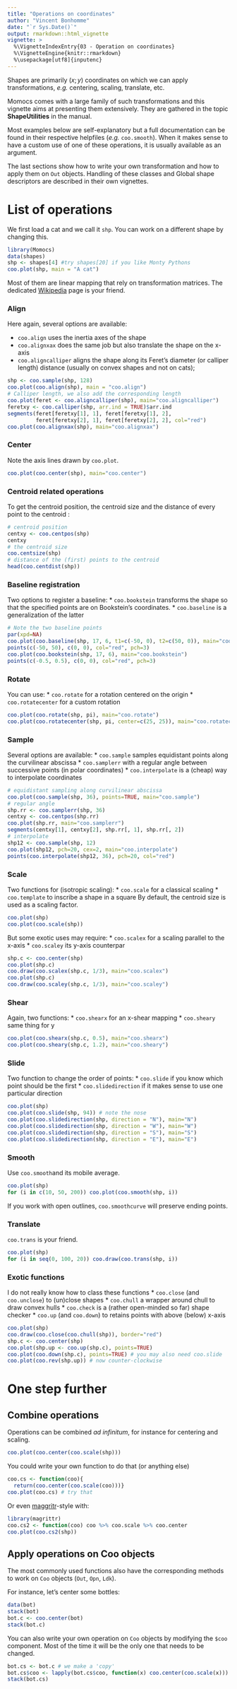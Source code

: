 ```yaml
---
title: "Operations on coordinates"
author: "Vincent Bonhomme"
date: "`r Sys.Date()`"
output: rmarkdown::html_vignette
vignette: >
  %\VignetteIndexEntry{03 - Operation on coordinates}
  %\VignetteEngine{knitr::rmarkdown}
  %\usepackage[utf8]{inputenc}
---
```


Shapes are primarily $(x; y)$ coordinates on which we can apply transformations, *e.g.* centering, scaling, translate, etc.

Momocs comes with a large family of such transformations and this vignette aims at presenting them extensively. They are gathered in the topic **ShapeUtilities** in the manual.

Most examples below are self-explanatory but a full documentation can be found in their respective helpfiles (*e.g.* `coo.smooth`). When it makes sense to have a custom use of one of these operations, it is usually available as an argument.

The last sections show how to write your own transformation and how to apply them on `Out` objects. Handling of these classes and Global shape descriptors are described in their own vignettes.

# List of operations

We first load a cat and we call it `shp`. You can work on a different shape by changing this.

```r
library(Momocs)
data(shapes)
shp <- shapes[4] #try shapes[20] if you like Monty Pythons
coo.plot(shp, main = "A cat")
```

Most of them are linear mapping that rely on transformation matrices. The dedicated [Wikipedia](http://en.wikipedia.org/wiki/Linear_map) page is your friend.

### Align
Here again, several options are available:

* `coo.align` uses the inertia axes of the shape
* `coo.alignxax` does the same job but also translate the shape on the x-axis
* `coo.aligncalliper` aligns the shape along its Feret's diameter (or calliper length) distance (usually on convex shapes and not on cats); 

```r
shp <- coo.sample(shp, 128)
coo.plot(coo.align(shp), main = "coo.align")
# Calliper length, we also add the corresponding length
coo.plot(feret <- coo.aligncalliper(shp), main="coo.aligncalliper")
feretxy <- coo.calliper(shp, arr.ind = TRUE)$arr.ind
segments(feret[feretxy[1], 1], feret[feretxy[1], 2],
         feret[feretxy[2], 1], feret[feretxy[2], 2], col="red")
coo.plot(coo.alignxax(shp), main="coo.alignxax")
```

### Center
Note the axis lines drawn by `coo.plot`.
```r
coo.plot(coo.center(shp), main="coo.center")
```

### Centroid related operations
To get the centroid position, the centroid size and the distance of every point to the centroid :
```r
# centroid position
centxy <- coo.centpos(shp) 
centxy
# the centroid size
coo.centsize(shp) 
# distance of the (first) points to the centroid
head(coo.centdist(shp)) 
```

### Baseline registration
Two options to register a baseline:
* `coo.bookstein` transforms the shape so that the specified points are on Bookstein's coordinates.
* `coo.baseline` is a generalization of the latter 
```r
# Note the two baseline points
par(xpd=NA)
coo.plot(coo.baseline(shp, 17, 6, t1=c(-50, 0), t2=c(50, 0)), main="coo.baseline")
points(c(-50, 50), c(0, 0), col="red", pch=3)
coo.plot(coo.bookstein(shp, 17, 6), main="coo.bookstein")
points(c(-0.5, 0.5), c(0, 0), col="red", pch=3)
```

### Rotate
You can use:
* `coo.rotate` for a rotation centered on the origin
* `coo.rotatecenter` for a custom rotation

```r
coo.plot(coo.rotate(shp, pi), main="coo.rotate")
coo.plot(coo.rotatecenter(shp, pi, center=c(25, 25)), main="coo.rotatecenter")
```

### Sample
Several options are available:
* `coo.sample` samples equidistant points along the curvilinear abscissa
* `coo.samplerr` with a regular angle between successive points (in polar coordinates)
* `coo.interpolate` is a (cheap) way to interpolate coordinates

```r
# equidistant sampling along curvilinear abscissa
coo.plot(coo.sample(shp, 36), points=TRUE, main="coo.sample")
# regular angle
shp.rr <- coo.samplerr(shp, 36)
centxy <- coo.centpos(shp.rr)
coo.plot(shp.rr, main="coo.samplerr")
segments(centxy[1], centxy[2], shp.rr[, 1], shp.rr[, 2])
# interpolate
shp12 <- coo.sample(shp, 12)
coo.plot(shp12, pch=20, cex=2, main="coo.interpolate")
points(coo.interpolate(shp12, 36), pch=20, col="red")
```

### Scale
Two functions for (isotropic scaling):
* `coo.scale` for a classical scaling
* `coo.template` to inscribe a shape in a square
By default, the centroid size is used as a scaling factor.

```r
coo.plot(shp)
coo.plot(coo.scale(shp))
```

But some exotic uses may require:
* `coo.scalex` for a scaling parallel to the x-axis
* `coo.scaley` its y-axis counterpar

```r
shp.c <- coo.center(shp)
coo.plot(shp.c)
coo.draw(coo.scalex(shp.c, 1/3), main="coo.scalex")
coo.plot(shp.c)
coo.draw(coo.scaley(shp.c, 1/3), main="coo.scaley")
```

### Shear
Again, two functions:
* `coo.shearx` for an x-shear mapping
* `coo.sheary` same thing for y

```r
coo.plot(coo.shearx(shp.c, 0.5), main="coo.shearx")
coo.plot(coo.sheary(shp.c, 1.2), main="coo.sheary")
```

### Slide
Two function to change the order of points:
* `coo.slide` if you know which point should be the first
* `coo.slidedirection` if it makes sense to use one particular direction

```r
coo.plot(shp)
coo.plot(coo.slide(shp, 94)) # note the nose
coo.plot(coo.slidedirection(shp, direction = "N"), main="N")
coo.plot(coo.slidedirection(shp, direction = "W"), main="W")
coo.plot(coo.slidedirection(shp, direction = "S"), main="S")
coo.plot(coo.slidedirection(shp, direction = "E"), main="E")
```

### Smooth
Use `coo.smooth`and its mobile average. 
```r
coo.plot(shp)
for (i in c(10, 50, 200)) coo.plot(coo.smooth(shp, i))
```
If you work with open outlines, `coo.smoothcurve` will preserve ending points.

### Translate
`coo.trans` is your friend.

```r
coo.plot(shp)
for (i in seq(0, 100, 20)) coo.draw(coo.trans(shp, i))
```

### Exotic functions
I do not really know how to class these functions 
* `coo.close` (and `coo.unclose`) to (un)close shapes
* `coo.chull` a wrapper around chull to draw convex hulls
* `coo.check` is a (rather open-minded so far) shape checker
* `coo.up` (and `coo.down`) to retains points with above (below) x-axis

```r
coo.plot(shp)
coo.draw(coo.close(coo.chull(shp)), border="red")
shp.c <- coo.center(shp)
coo.plot(shp.up <- coo.up(shp.c), points=TRUE)
coo.plot(coo.down(shp.c), points=TRUE) # you may also need coo.slide
coo.plot(coo.rev(shp.up)) # now counter-clockwise
```

# One step further
## Combine operations
Operations can be combined *ad infinitum*, for instance for centering and scaling.
```r
coo.plot(coo.center(coo.scale(shp)))
```

You could write your own function to do that (or anything else)
```r
coo.cs <- function(coo){
  return(coo.center(coo.scale(coo)))}
coo.plot(coo.cs) # try that
```
Or even [maggritr](http://cran.r-project.org/web/packages/magrittr/vignettes/magrittr.html)-style with:
```r
library(magrittr)
coo.cs2 <- function(coo) coo %>% coo.scale %>% coo.center
coo.plot(coo.cs2(shp))
```

## Apply operations on Coo objects

The most commonly used functions also have the corresponding methods to work on `Coo` objects (`Out`, `Opn`, `Ldk`). 

For instance, let's center some bottles:

```r
data(bot)
stack(bot)
bot.c <- coo.center(bot)
stack(bot.c)
```

You can also write your own operation on `Coo` objects by modifying the `$coo` component. Most of the time it will be the only one that needs to be changed.

```r
bot.cs <- bot.c # we make a 'copy'
bot.cs$coo <- lapply(bot.cs$coo, function(x) coo.center(coo.scale(x)))
stack(bot.cs)
```






